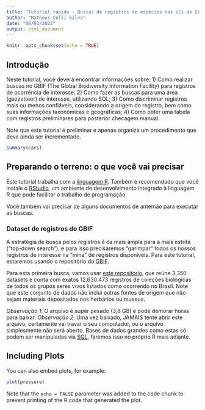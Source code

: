 ```yaml
---
title: "Tutorial rápido - Buscas de registros de espécies nas UCs de SP"
author: "Matheus Colli-Silva"
date: "08/03/2022"
output: html_document
---
```


```r
knitr::opts_chunk$set(echo = TRUE)
```

## Introdução

Neste tutorial, você deverá encontrar informações sobre:
1) Como realizar buscas no GBIF (The Global Biodiversity Information Facility) para registros de ocorrência de interesse;
2) Como fazer as buscas para uma área (gazzetteer) de interesse, utilizando SQL;
3) Como discriminar registros mais ou menos confiáveis, considerando a origem do registro, bem como suas informações taxonômicas e geográficas;
4) Como obter uma tabela com registros preliminares para posterior checagem manual.

Note que este tutorial é preliminar e apenas organiza um procedimento que deve ainda ser incrementado.

```r
summary(cars)
```
## Preparando o terreno: o que você vai precisar

Este tutorial trabalha com a [linguagem R](https://www.r-project.org/). Também é recomendado que você instale o [RStudio](https://www.rstudio.com/), um ambiente de desenvolvimento integrado à linguagem R que pode facilitar o trabalho de programação. 

Você também vai precisar de alguns documentos de antemão para executar as buscas.

### Dataset de registros do GBIF

A estratégia de busca pelos registros é da mais ampla para a mais estrita ("top-down search"), e para isso precisaremos "garimpar" todos os nossos registros de interesse na "mina" de registros disponíveis. Para este tutorial, estaremos usando o repositório do [GBIF](https://www.gbif.org/).

Para esta primeira busca, vamos usar [este repositório](https://www.gbif.org/occurrence/download/0007911-210819072339941), que reúne 3,350 datasets e conta com exatos 12.630.473 registros de coleções biológicas de todos os grupos seres vivos listados como ocorrendo no Brasil. Note que este conjunto de dados não inclui outras fontes de origem que não sejam materiais depositados nos herbários ou museus. 

*Observação 1*: O arquivo é super pesado (3,8 GB) e pode demorar horas para baixar. 
*Observação 2*: Uma vez baixado, JAMAIS tente abrir este arquivo, certamente vai travar o seu computador, ou o arquivo simplesmente não será aberto. Bases de dados grandes como estas só podem ser manipuladas via [SQL](https://en.wikipedia.org/wiki/SQL), faremos isso no próprio R mais adiante. 


## Including Plots

You can also embed plots, for example:

```r
plot(pressure)
```

Note that the `echo = FALSE` parameter was added to the code chunk to prevent printing of the R code that generated the plot.
